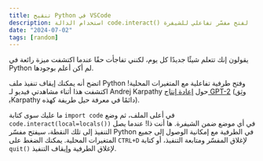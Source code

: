 ```yaml
---
title: تنقيح Python في VSCode
description: استخدام الدالة code.interact() لفتح مفسّر تفاعلي للشيفرة
date: "2024-07-02"
tags: [random]
---
```


يقولون إنك تتعلم شيئًا جديدًا كل يوم، لكنني تفاجأت حقًا عندما اكتشفت ميزة رائعة في Python لم أكن أعلم بوجودها.

اتضح أنه يمكنك إيقاف تنفيذ ملف Python وفتح طرفية تفاعلية مع المتغيرات المحلية! اكتشفت هذا أثناء مشاهدتي فيديو لـ Andrej Karpathy حول [إعادة إنتاج GPT-2](https://www.youtube.com/watch?v=l8pRSuU81PU) (وثِق ب‍Karpathy دائمًا في معرفة حيل طريفة كهذه).

ما عليك سوى كتابة `import code` في أعلى الملف، ثم وضع `code.interact(local=locals())` في أي موضع ضمن الشيفرة. ها أنت ذا! عندما يصل التنفيذ إلى تلك النقطة، سيفتح مفسّر Python في الطرفية مع إمكانية الوصول إلى جميع المتغيرات المحلية. يمكنك الضغط على `CTRL+D` لإغلاق المفسّر ومتابعة التنفيذ، أو كتابة `quit()` لإغلاق الطرفية وإيقاف التنفيذ.